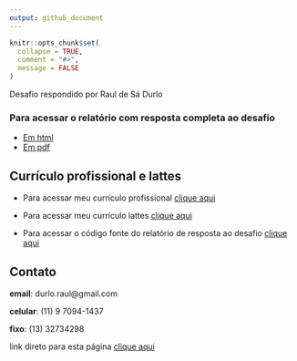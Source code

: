 ```yaml
---
output: github_document
---
```



```r
knitr::opts_chunk$set(
  collapse = TRUE,
  comment = "#>",
  message = FALSE
)
```


Desafio respondido por Raul de Sá Durlo


### **Para acessar o relatório com resposta completa ao desafio** 

* [Em html](https://rdurl0.github.io/Desafio-IEL-CNPq/docs/desafio.html)
* [Em pdf](https://rdurl0.github.io/Desafio-IEL-CNPq/docs/desafio_pdf.pdf)

## Currículo profissional e lattes

* Para acessar meu currículo profissional [clique aqui](https://github.com/rdurl0/Desafio-IEL-CNPq/blob/master/data/CV_Raul.pdf)

* Para acessar meu currículo lattes [clique aqui](http://lattes.cnpq.br/8549263887619790)

* Para acessar o código fonte do relatório de resposta ao desafio [clique aqui](https://github.com/rdurl0/Desafio-IEL-CNPq/blob/master/docs/desafio.Rmd) 

## Contato

**email**: durlo.raul@gmail.com  

**celular**: (11) 9 7094-1437  

**fixo**: (13) 32734298

link direto para esta página [clique aqui](https://rdurl0.github.io/Desafio-IEL-CNPq/)